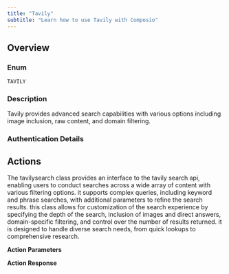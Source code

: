 ```yaml
---
title: "Tavily"
subtitle: "Learn how to use Tavily with Composio"
---
```



## Overview

### Enum
`TAVILY`

### Description
Tavily provides advanced search capabilities with various options
    including image inclusion, raw content, and domain filtering.

### Authentication Details

<Accordion title="API_KEY">
<ParamField path="api_key" type="string" required={true}>
</ParamField>

</Accordion>


## Actions

<AccordionGroup>
<Accordion title="TAVILY_TAVILY_SEARCH">
The tavilysearch class provides an interface to the tavily search api, enabling users to conduct searches across a wide array of content with various filtering options. it supports complex queries, including keyword and phrase searches, with additional parameters to refine the search results. this class allows for customization of the search experience by specifying the depth of the search, inclusion of images and direct answers, domain-specific filtering, and control over the number of results returned. it is designed to handle diverse search needs, from quick lookups to comprehensive research.

**Action Parameters**

<ParamField path="query" type="string" required={true}>
</ParamField>

<ParamField path="search_depth" type="string" default="basic">
</ParamField>

<ParamField path="include_images" type="boolean">
</ParamField>

<ParamField path="include_answer" type="boolean">
</ParamField>

<ParamField path="include_raw_content" type="boolean">
</ParamField>

<ParamField path="max_results" type="integer" default="5">
</ParamField>

<ParamField path="include_domains" type="array">
</ParamField>

<ParamField path="exclude_domains" type="array">
</ParamField>


**Action Response**

<ParamField path="data" type="object">
</ParamField>

<ParamField path="successful" type="boolean">
</ParamField>

<ParamField path="error" type="">
</ParamField>

</Accordion>

</AccordionGroup>
